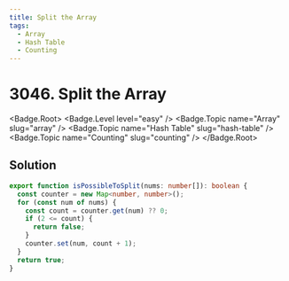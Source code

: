 ```yaml
---
title: Split the Array
tags:
  - Array
  - Hash Table
  - Counting
---
```


# 3046. Split the Array

<Badge.Root>
  <Badge.Level level="easy" />
  <Badge.Topic name="Array" slug="array" />
  <Badge.Topic name="Hash Table" slug="hash-table" />
  <Badge.Topic name="Counting" slug="counting" />
</Badge.Root>

## Solution

```typescript filename="solution.ts" copy
export function isPossibleToSplit(nums: number[]): boolean {
  const counter = new Map<number, number>();
  for (const num of nums) {
    const count = counter.get(num) ?? 0;
    if (2 <= count) {
      return false;
    }
    counter.set(num, count + 1);
  }
  return true;
}
```

<ProblemLink
  codingSite="leetcode"
  href="https://leetcode.com/problems/split-the-array"
  title="Split the Array"
/>
